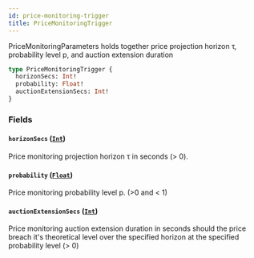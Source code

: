 ```yaml
---
id: price-monitoring-trigger
title: PriceMonitoringTrigger
---
```



PriceMonitoringParameters holds together price projection horizon τ, probability level p, and auction extension duration

```graphql
type PriceMonitoringTrigger {
  horizonSecs: Int!
  probability: Float!
  auctionExtensionSecs: Int!
}
```


### Fields

#### `horizonSecs` ([`Int`](/docs/testnet/graphql/scalars/int))

Price monitoring projection horizon τ in seconds (&#x003E; 0).


#### `probability` ([`Float`](/docs/testnet/graphql/scalars/float))

Price monitoring probability level p. (&#x003E;0 and &#x003C; 1)


#### `auctionExtensionSecs` ([`Int`](/docs/testnet/graphql/scalars/int))

Price monitoring auction extension duration in seconds should the price
breach it's theoretical level over the specified horizon at the specified
probability level (&#x003E; 0)




